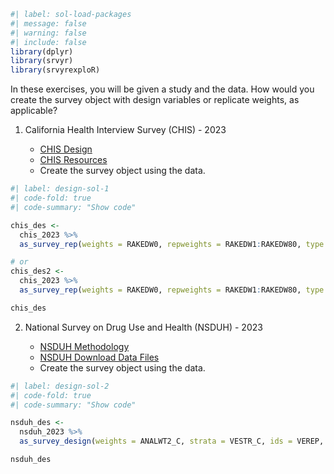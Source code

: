 
```r
#| label: sol-load-packages
#| message: false
#| warning: false
#| include: false
library(dplyr)
library(srvyr)
library(srvyrexploR)
```

In these exercises, you will be given a study and the data. How would you create the survey object with design variables or replicate weights, as applicable?

1.  California Health Interview Survey (CHIS) - 2023

    -   [CHIS Design](https://healthpolicy.ucla.edu/our-work/california-health-interview-survey-chis/chis-design-and-methods/chis-design)
    -   [CHIS Resources](https://healthpolicy.ucla.edu/our-work/california-health-interview-survey-chis/access-chis-data)
    -   Create the survey object using the data.
    
```r
#| label: design-sol-1
#| code-fold: true
#| code-summary: "Show code"

chis_des <-
  chis_2023 %>%
  as_survey_rep(weights = RAKEDW0, repweights = RAKEDW1:RAKEDW80, type = "other", scale = 1, rscales = 1, mse = TRUE)

# or
chis_des2 <-
  chis_2023 %>%
  as_survey_rep(weights = RAKEDW0, repweights = RAKEDW1:RAKEDW80, type = "JKn", scale = 1, rscales = 1, mse = TRUE)

chis_des
```

    
2. National Survey on Drug Use and Health (NSDUH) - 2023

    - [NSDUH Methodology](https://www.samhsa.gov/data/data-we-collect/nsduh-national-survey-drug-use-and-health/methodology)
    - [NSDUH Download Data Files](https://www.samhsa.gov/data/data-we-collect/nsduh-national-survey-drug-use-and-health/datafiles)
    - Create the survey object using the data.
    
```r
#| label: design-sol-2
#| code-fold: true
#| code-summary: "Show code"

nsduh_des <-
  nsduh_2023 %>%
  as_survey_design(weights = ANALWT2_C, strata = VESTR_C, ids = VEREP, nest = TRUE)

nsduh_des
```
